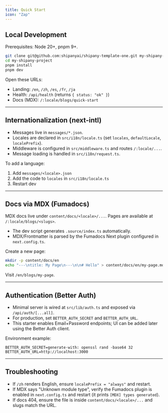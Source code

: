 ```yaml
---
title: Quick Start
icon: "Zap"
---
```


## Local Development

Prerequisites: Node 20+, pnpm 9+.

```bash
git clone git@github.com:shipanyai/shipany-template-one.git my-shipany-project
cd my-shipany-project
pnpm install
pnpm dev
```

Open these URLs:

- Landing: `/en`, `/zh`, `/es`, `/fr`, `/ja`
- Health: `/api/health` (returns `{ status: "ok" }`)
- Docs (MDX): `/:locale/blogs/quick-start`

---

## Internationalization (next-intl)

- Messages live in `messages/*.json`.
- Locales are declared in `src/i18n/locale.ts` (set `locales`, `defaultLocale`, `localePrefix`).
- Middleware is configured in `src/middleware.ts` and routes `/:locale/...`.
- Message loading is handled in `src/i18n/request.ts`.

To add a language:

1) Add `messages/<locale>.json`
2) Add the code to `locales` in `src/i18n/locale.ts`
3) Restart dev

---

## Docs via MDX (Fumadocs)

MDX docs live under `content/docs/<locale>/...`. Pages are available at
`/:locale/blogs/<slugs>`.

- The dev script generates `.source/index.ts` automatically.
- MDX/Frontmatter is parsed by the Fumadocs Next plugin configured in
  `next.config.ts`.

Create a new page:

```bash
mkdir -p content/docs/en
echo "---\ntitle: My Page\n---\n\n# Hello" > content/docs/en/my-page.mdx
```

Visit `/en/blogs/my-page`.

---

## Authentication (Better Auth)

- Minimal server is wired at `src/lib/auth.ts` and exposed via
  `/api/auth/[...all]`.
- For production, set `BETTER_AUTH_SECRET` and `BETTER_AUTH_URL`.
- This starter enables Email+Password endpoints; UI can be added later using
  the Better Auth client.

Environment example:

```env
BETTER_AUTH_SECRET=generate-with: openssl rand -base64 32
BETTER_AUTH_URL=http://localhost:3000
```

---

## Troubleshooting

- If `/zh` renders English, ensure `localePrefix = "always"` and restart.
- If MDX says "Unknown module type", verify the Fumadocs plugin is enabled in
  `next.config.ts` and restart (it prints `[MDX] types generated`).
- If docs 404, ensure the file is inside `content/docs/<locale>/...` and slugs
  match the URL.
